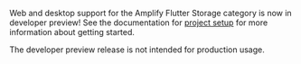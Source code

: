 <Callout warning>

Web and desktop support for the Amplify Flutter Storage category is now in developer preview! See the documentation for [project setup](/[platform]/start/project-setup/create-application/) for more information about getting started.

The developer preview release is not intended for production usage.

</Callout>